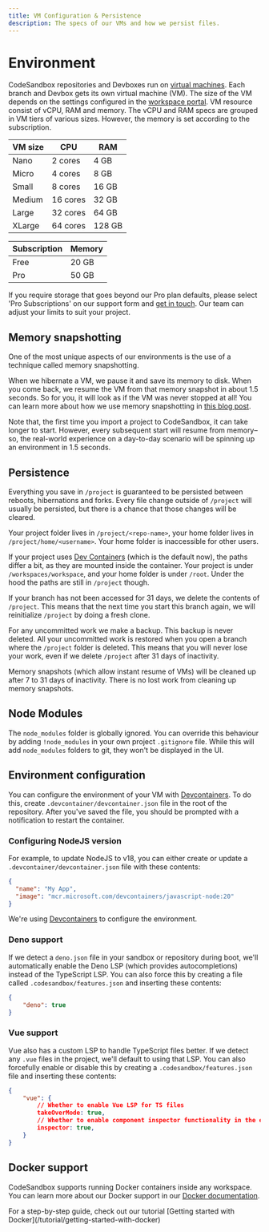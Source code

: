 ```yaml
---
title: VM Configuration & Persistence
description: The specs of our VMs and how we persist files.
---
```



# Environment

CodeSandbox repositories and Devboxes run on [virtual machines](https://codesandbox.io/blog/how-we-clone-a-running-vm-in-2-seconds). Each branch and Devbox gets its own virtual machine (VM). The size of the VM depends on the settings configured in the [workspace portal](/t/vm_settings).
VM resource consist of vCPU, RAM and memory. The vCPU and RAM specs are grouped in VM tiers of various sizes. However, the memory is set according to the subscription.

| VM size | CPU      | RAM    |
| ------ | -------- | ------ |
| Nano   |  2 cores  | 4 GB   |
| Micro  | 4 cores  | 8 GB   |
| Small  | 8 cores  | 16 GB  |
| Medium | 16 cores | 32 GB  |
| Large  | 32 cores | 64 GB  |
| XLarge | 64 cores | 128 GB |


| Subscription | Memory | 
| ------ | --------- |
| Free   | 20 GB     | 
| Pro    | 50 GB     | 


If you require storage that goes beyond our Pro plan defaults, please select 'Pro Subscriptions' on our support form and [get in touch](https://codesandbox.io/support). Our team can adjust your limits to suit your project.

## Memory snapshotting

One of the most unique aspects of our environments is the use of a technique called memory snapshotting.

When we hibernate a VM, we pause it and save its memory to disk. When you come back, we resume the VM from that memory snapshot in about 1.5 seconds. So for you, it will look as if the VM was never stopped at all! You can learn more about how we use memory snapshotting in [this blog post](https://codesandbox.io/blog/how-we-clone-a-running-vm-in-2-seconds).

Note that, the first time you import a project to CodeSandbox, it can take longer to start. However, every subsequent start will resume from memory–so, the real-world experience on a day-to-day scenario will be spinning up an environment in 1.5 seconds.

## Persistence

Everything you save in `/project` is guaranteed to be persisted between reboots, hibernations and forks. Every file change outside of `/project` will usually be persisted, but there is a chance that those changes will be cleared.

Your project folder lives in `/project/<repo-name>`, your home folder lives in `/project/home/<username>`. Your home folder is inaccessible for other users.

<Callout>If your project uses [Dev Containers](https://codesandbox.io/docs/learn/environment/devcontainers) (which is the default now), the paths differ a bit, as they are mounted inside the container. Your project is under `/workspaces/workspace`, and your home folder is under `/root`. Under the hood the paths are still in `/project` though.</Callout>

If your branch has not been accessed for 31 days, we delete the contents of `/project`. This means that the next time you start this branch again, we will reinitialize `/project` by doing a fresh clone.

For any uncommitted work we make a backup. This backup is never deleted. All your uncommitted work is restored when you open a branch where the `/project` folder is deleted. This means that you will never lose your work, even if we delete `/project` after 31 days of inactivity.

Memory snapshots (which allow instant resume of VMs) will be cleaned up after 7 to 31 days of inactivity. There is no lost work from cleaning up memory snapshots.

## Node Modules

The `node_modules` folder is globally ignored. You can override this behaviour by adding `!node_modules` in your own project `.gitignore` file. While this will add `node_modules` folders to git, they won't be displayed in the UI.

## Environment configuration

You can configure the environment of your VM with [Devcontainers](https://codesandbox.io/docs/learn/environment/devcontainers). To do this, create `.devcontainer/devcontainer.json` file in the root of the repository. After you've saved the file, you should be prompted with a notification to restart the container.

### Configuring NodeJS version

For example, to update NodeJS to v18, you can either create or update a `.devcontainer/devcontainer.json` file with these contents:

```json
{
  "name": "My App",
  "image": "mcr.microsoft.com/devcontainers/javascript-node:20"
}
```

We're using [Devcontainers](https://codesandbox.io/docs/learn/environment/devcontainers) to configure the environment. 

### Deno support

If we detect a `deno.json` file in your sandbox or repository during boot, we'll automatically enable the Deno LSP (which provides autocompletions) instead of the TypeScript LSP. You can also force this by creating a file called `.codesandbox/features.json` and inserting these contents:

```json
{
    "deno": true
}
```

### Vue support

Vue also has a custom LSP to handle TypeScript files better. If we detect any `.vue` files in the project, we'll default to using that LSP. You can also forcefully enable or disable this by creating a `.codesandbox/features.json` file and inserting these contents:

```json
{
    "vue": {
        // Whether to enable Vue LSP for TS files
        takeOverMode: true,
        // Whether to enable component inspector functionality in the editor for Vue
        inspector: true,
    }
}
```

## Docker support

CodeSandbox supports running Docker containers inside any workspace. You can learn more about our Docker support in our [Docker documentation](/learn/environment/docker).

<Callout emoji="⭑">
For a step-by-step guide, check out our tutorial [Getting started with Docker](/tutorial/getting-started-with-docker)
</Callout>
